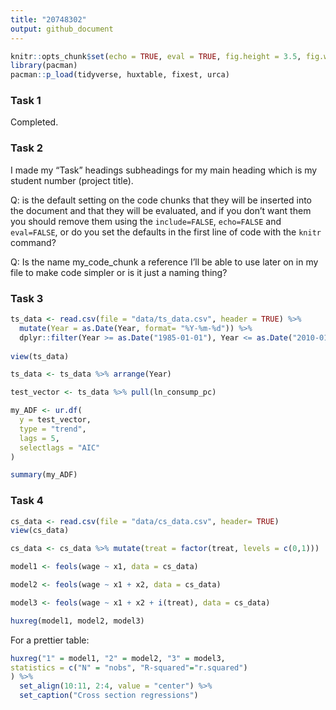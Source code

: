 ```yaml
---
title: "20748302"
output: github_document
---
```


```r
knitr::opts_chunk$set(echo = TRUE, eval = TRUE, fig.height = 3.5, fig.width = 6, warning = F)
library(pacman)
pacman::p_load(tidyverse, huxtable, fixest, urca)
```

### Task 1

Completed. 

### Task 2

I made my "Task" headings subheadings for my main heading which is my student number (project title).

Q: is the default setting on the code chunks that they will be inserted into the document and that they will be evaluated, and if you don't want them you should remove them using the `include=FALSE`,  `echo=FALSE` and `eval=FALSE`, or do you set the defaults in the first line of code with the `knitr` command?

Q: Is the name my_code_chunk a reference I'll be able to use later on in my file to make code simpler or is it just a naming thing?

### Task 3

```r
ts_data <- read.csv(file = "data/ts_data.csv", header = TRUE) %>% 
  mutate(Year = as.Date(Year, format= "%Y-%m-%d")) %>% 
  dplyr::filter(Year >= as.Date("1985-01-01"), Year <= as.Date("2010-01-01"), Country == "France")
  
view(ts_data)

ts_data <- ts_data %>% arrange(Year)

test_vector <- ts_data %>% pull(ln_consump_pc)

my_ADF <- ur.df(
  y = test_vector,
  type = "trend",
  lags = 5,
  selectlags = "AIC"
)

summary(my_ADF)
```



### Task 4

```r
cs_data <- read.csv(file = "data/cs_data.csv", header= TRUE)
view(cs_data)

cs_data <- cs_data %>% mutate(treat = factor(treat, levels = c(0,1)))

model1 <- feols(wage ~ x1, data = cs_data)

model2 <- feols(wage ~ x1 + x2, data = cs_data)

model3 <- feols(wage ~ x1 + x2 + i(treat), data = cs_data)

huxreg(model1, model2, model3)
```


For a prettier table: 
```r
huxreg("1" = model1, "2" = model2, "3" = model3,
statistics = c("N" = "nobs", "R-squared"="r.squared")
) %>% 
  set_align(10:11, 2:4, value = "center") %>% 
  set_caption("Cross section regressions")
```


